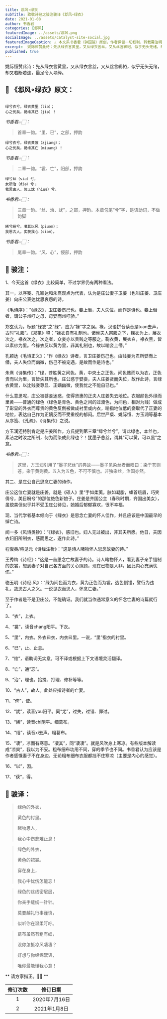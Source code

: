 ```yaml
---
title: 邶风∘绿衣
subTitle: 致敬诗经之骏注骏译《邶风∘绿衣》 
date: 2021-01-08 
author: 书香君
categories: [邶风]
featuredImage: ../assets/邶风.png
socialImage: ../assets/catalyst-site-social.jpg
featuredImageCaption: ⚠️️ 本文系书香君（钟国骏）原创，作者保留一切权利，转载需注明出处。
excerpt:  姚际恒赞此诗：先从绿衣言黄里，又从绿衣言丝，又从丝言絺綌，似乎无头无绪，却又若断若连，最足令人寻绎。   
published: true
---
```


姚际恒赞此诗：先从绿衣言黄里，又从绿衣言丝，又从丝言絺綌，似乎无头无绪，却又若断若连，最足令人寻绎。

## 🌼 《邶风∘绿衣》原文：
```

绿兮衣兮，绿衣黄里（liə）；
心之忧矣，曷维其已（jiə）！

```
*书香君👉🏻：* 

> 首章一韵。“里、已”，之部，押韵

```
绿兮衣兮，绿衣黄裳（zjiang）；
心之忧矣，曷维其亡（miuang）！

```
*书香君👉🏻：* 

> 二章一韵。“裳、亡”，阳部，押韵

```
绿兮丝（siə）兮，
女所治（diə）兮；
我思古人，俾无訧（hiuə）兮。

```
*书香君👉🏻：* 

> 三章一韵。“丝、治、訧”，之部，押韵。本章句尾“兮”字，是语助词，不做韵脚

```
絺兮綌兮，凄其以风（piuəm）；
我思古人，实获我心（siəm）。

```
*书香君👉🏻：* 

> 尾章一韵。“风、心”，侵部，押韵

## 🍁️ 骏注：

1、今天这首《绿衣》比较简单，不过学界仍有两种看法。

其一，以序笺、孔颖达和朱熹观点为代表，认为是庄公妻子卫姜（也叫庄姜、卫庄姜）向庄公表达忧思哀怨的诗。

《毛诗序》：“《绿衣》，卫庄姜伤己也。妾上僭，夫人失位，而作是诗也。妾上僭者，谓公子州吁之母，母嬖而州吁骄。”

郑玄认为，标题“绿衣”之“绿”，应为“褖”字之误。褖，汉语拼音读音是tuan去声，古时“礼服”。《郑笺》释：“褖衣自有礼制也。诸侯夫人祭服之下，鞠衣为上，展衣次之，褖衣次之，次之者，众妾亦以贵贱之等服之。鞠衣黄，展衣白，褖衣黑，皆以素纱为里。今褖衣反以黄为里，非其礼制也，故以喻妾上僭。”

孔颖达《毛诗正义》：“作《绿衣》诗者，言卫庄姜伤己也。由贱妾为君所嬖而上僣，夫人失位而幽微，伤己不被宠遇，是故而作是诗也。”

朱熹《诗集传》：“绿，苍胜黄之间色。黄，中央土之正色。间色贱而以为衣，正色贵而以为里，言皆失其所也。庄公惑于嬖妾，夫人庄姜贤而失位，故作此诗，言绿衣黄里，以比贱妾尊显．正嫡幽微，使我忧之不能自已也。”

什么意思呢，庄公被嬖妾迷惑，使得贤惠的正夫人庄姜失去地位。衣服颜色外绿而里黄——普通的绿色（绿色是青色、黄色之间的过渡色，为间色，相对为贱）做成了彰显的外衣而尊贵的黄色反倒被做成衬里或内衣，喻指地位低的妾取代了正妻的地位，表达自己作为正嫡反而不受重视的郁闷。后世严粲、姚际恒、方玉润等基本从序笺、《孔疏》、《诗集传》之说。

方玉润还特别肯定是庄姜所作。方氏提到第三章“绿兮丝兮”，谓此绿也，本丝也，素洁之时汝之所制，何为而染成此绿也？！犹墨子悲丝，谓其“可以黄，可以黑”之意。

*书香君👉🏻：* 

> 这里，方玉润引用了“墨子悲丝”的典故——墨子见染丝者而叹曰：染于苍则苍，染于黄则黄。五入为五色，不可不慎也。非独染丝，治国亦然。

其二、是庄公自己思念亡妻的诗作。

庄公这位亡妻就是庄姜，就是《硕人》里“手如柔荑，肤如凝脂，螓首蛾眉，巧笑倩兮，美目盼兮”的那位绝色新娘子。庄姜是齐国公主（春秋时期，齐国出美女），虽貌美但似乎并不受卫庄公待见，她婚后郁郁寡欢，很不幸福。

现、当代学者基本倾向于《绿衣》是思念亡妻的怀人佳作，并且应该是中国最早的悼亡诗。

闻一多《风诗类钞》：“《绿衣》，感旧也。妇人无过被出，非其夫所愿。他日，夫因衣妇旧所制衣，感而思之，遂作此诗。”

程俊英/蒋见元《诗经注析》：“这是诗人睹物怀人思念故妻的诗。”

王秀梅《诗经》：“这是一首思念亡故妻子的诗。诗人睹物怀人，看到妻子亲手缝制的衣裳，想到妻子对自己各方面的关心照顾，现在已物是人非，因此内心充满忧伤。”

骆玉明《诗经.风》：“绿为间色而为衣，黄为正色而为裳，选色倒错，譬行为违礼，故思古人之义。一说见衣而思人，怀念亡妻。”

至于作者是不是卫庄公，不能确证。我们就当作通常意义的怀念亡妻的诗篇就行了。

3、“衣”，上衣。

4、“裳”，读音chang阳平。下衣。

5、“里”，内衣。外衣曰衣，内衣曰里。一说，“里”指衣的衬里。

6、“已”，止、止息。

7、“维”，语助词无实意。可不译或根据上下文语境灵活翻译。

8、“亡”，通“忘”。

9、“治”，理也。拾掇、打理、修补等等。

10、“古人”，故人。此处应指诗者的亡妻。

11、“俾”，使。

12、“訧”，读音you阳平。同“尤”，过失，过错、罪过。

13、“絺”，读音chi阴平。细葛布。

14、“绤”，读音xi去声。粗葛布。

15、“凄”，凉而有寒意。“凄其”，同“凄凄”。就是风吹身上寒凉。有些版本解读成“凉爽”，我以为不妥。粗布细布功用不同，穿的季节也不同。书香君认为应该是作者感慨妻子不在身边，无论粗布细布衣服都挡不住寒凉（主要是内心的感觉）。

16、“以”，因。

17、“获”，得。

## 🍁️ 骏译：

> 绿色的外衣，
> 
> 黄色的衬里。
> 
> 睹物思人，
> 
> 我心中伤悲难止息！

> 绿色的外衣，
> 
> 黄色的裙裳。
> 
> 穿在身上，
> 
> 我心中忧伤怎能忘！

> 绿色的丝线密层层，
> 
> 你亲手缝纫一针针。
> 
> 莫要越礼行事谨慎，
> 
> 似听你在温柔叮咛。

> 葛布虽然有粗有细，
> 
> 没你怎抵凉风凄凄？
> 
> 好想与你绵绵絮语，
> 
> 唯你最能懂我心意！

** 请方家指正。🙏🏻 **

| 修订次数      | 修订日期 | 
|   :----: |    :----:   | 
| 1    | 2020年7月16日       | 
| 2    | 2021年1月8日       | 
